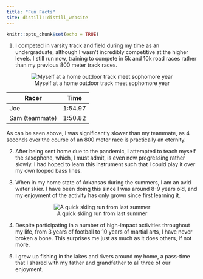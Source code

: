 ```yaml
---
title: "Fun Facts"
site: distill::distill_website
---
```


```r
knitr::opts_chunk$set(echo = TRUE)
```

1. I competed in varsity track and field during my time as an undergraduate, although I wasn't incredibly competitive at the higher levels. I still run now, training to compete in 5k and 10k road races rather than my previous 800 meter track races.

<center>

![Myself at a home outdoor track meet sophomore year](Sartini_PU_TRK_Sam_Howell1152.jpg)



Racer          | Time
-------------- | ---------
Joe            | 1:54.97
Sam (teammate) | 1:50.82

</center>

As can be seen above, I was significantly slower than my teammate, as 4 seconds over the course of an 800 meter race is practically an eternity.

2. After being sent home due to the pandemic, I attempted to teach myself the saxophone, which, I must admit, is even now progressing rather slowly. I had hoped to learn this instrument such that I could play it over my own looped bass lines.

3. When in my home state of Arkansas during the summers, I am an avid water skier. I have been doing this since I was around 8-9 years old, and my enjoyment of the activity has only grown since first learning it.

<center>

![A quick skiing run from last summer](IMG_0973.jpeg)

</center>

4. Despite participating in a number of high-impact activities throughout my life, from 3 years of football to 10 years of martial arts, I have never broken a bone. This surprises me just as much as it does others, if not more. 

5. I grew up fishing in the lakes and rivers around my home, a pass-time that I shared with my father and grandfather to all three of our enjoyment.
